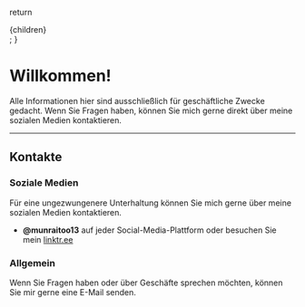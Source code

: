   return <div className="mdx-content">{children}</div>;
}

# Willkommen!

Alle Informationen hier sind ausschließlich für geschäftliche Zwecke gedacht. Wenn Sie Fragen haben, können Sie mich gerne direkt über meine sozialen Medien kontaktieren.

---

## Kontakte

### Soziale Medien

Für eine ungezwungenere Unterhaltung können Sie mich gerne über meine sozialen Medien kontaktieren.

- **@munraitoo13** auf jeder Social-Media-Plattform oder besuchen Sie mein [linktr.ee](https://linktr.ee/munraitoo13)

### Allgemein

Wenn Sie Fragen haben oder über Geschäfte sprechen möchten, können Sie mir gerne eine E-Mail senden.
